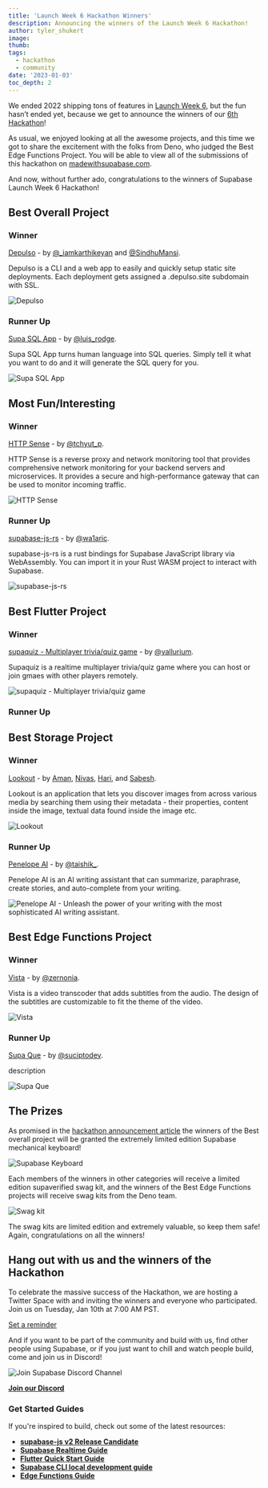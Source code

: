 ```yaml
---
title: 'Launch Week 6 Hackathon Winners'
description: Announcing the winners of the Launch Week 6 Hackathon!
author: tyler_shukert
image: 
thumb: 
tags:
  - hackathon
  - community
date: '2023-01-03'
toc_depth: 2
---
```


We ended 2022 shipping tons of features in [Launch Week 6](https://supabase.com/launch-week), but the fun hasn’t ended yet, because we get to announce the winners of our [6th Hackathon](https://supabase.com/blog/launch-week-6-hackathon)!

As usual, we enjoyed looking at all the awesome projects, and this time we got to share the excitement with the folks from Deno, who judged the Best Edge Functions Project. You will be able to view all of the submissions of this hackathon on [madewithsupabase.com](https://www.madewithsupabase.com/).

And now, without further ado, congratulations to the winners of Supabase Launch Week 6 Hackathon!

## Best Overall Project

### Winner

[Depulso](https://github.com/KarthikeyanRanasthala/depulso/) - by [@\_iamkarthikeyan](https://twitter.com/_iamkarthikeyan) and [@SindhuMansi](https://twitter.com/SindhuMansi).

Depulso is a CLI and a web app to easily and quickly setup static site deployments. Each deployment gets assigned a .depulso.site subdomain with SSL.

![Depulso](/images/blog/lw6-hackathon-winners/depulso.png)

### Runner Up

[Supa SQL App](https://github.com/rodgetech/supa-sql-app) - by [@luis_rodge](https://twitter.com/luis_rodge).

Supa SQL App turns human language into SQL queries. Simply tell it what you want to do and it will generate the SQL query for you.

![Supa SQL App](/images/blog/lw6-hackathon-winners/supa-sql-app.png)

## Most Fun/Interesting

### Winner

[HTTP Sense](https://github.com/http-sense/http-sense) - by [@tchyut_p](https://twitter.com/tchyut_p).

HTTP Sense is a reverse proxy and network monitoring tool that provides comprehensive network monitoring for your backend servers and microservices. It provides a secure and high-performance gateway that can be used to monitor incoming traffic.

![HTTP Sense](/images/blog/lw6-hackathon-winners/http-sense.png)

### Runner Up

[supabase-js-rs](https://github.com/wa1aric/supabase-js-rs) - by [@wa1aric](https://twitter.com/wa1aric).

supabase-js-rs is a rust bindings for Supabase JavaScript library via WebAssembly. You can import it in your Rust WASM project to interact with Supabase.

![supabase-js-rs](/images/blog/lw6-hackathon-winners/supabase-js-rs.png)

## Best Flutter Project

### Winner

[supaquiz - Multiplayer trivia/quiz game](https://github.com/yallurium/supaquiz) - by [@yallurium](https://twitter.com/yallurium).

Supaquiz is a realtime multiplayer trivia/quiz game where you can host or join gmaes with other players remotely.

![supaquiz - Multiplayer trivia/quiz game](/images/blog/lw6-hackathon-winners/supaquiz.png)

### Runner Up

## Best Storage Project

### Winner

[Lookout](https://github.com/luxecraft/lookout) - by [Aman](https://twitter.com/Amanrk28), [Nivas](https://twitter.com/nithsua), [Hari](https://twitter.com/_harisaran_), and [Sabesh](https://twitter.com/sabeshbharathi).

Lookout is an application that lets you discover images from across various media by searching them using their metadata - their properties, content inside the image, textual data found inside the image etc.

![Lookout](/images/blog/lw6-hackathon-winners/lookout.png)

### Runner Up

[Penelope AI](https://github.com/taishikato/Penelope-AI) - by [@taishik\_](https://twitter.com/taishik_).

Penelope AI is an AI writing assistant that can summarize, paraphrase, create stories, and auto-complete from your writing.

![Penelope AI - Unleash the power of your writing with the most sophisticated AI writing assistant.](/images/blog/lw6-hackathon-winners/penelope-ai.png)

## Best Edge Functions Project

### Winner

[Vista](https://github.com/zernonia/vista) - by [@zernonia](https://twitter.com/zernonia).

Vista is a video transcoder that adds subtitles from the audio. The design of the subtitles are customizable to fit the theme of the video.

![Vista](/images/blog/lw6-hackathon-winners/vista.png)

### Runner Up

[Supa Que](https://github.com/suciptoid/supaque) - by [@suciptodev](https://twitter.com/suciptodev).

description

![Supa Que](/images/blog/lw6-hackathon-winners/supaque.png)
## The Prizes

As promised in the [hackathon announcement article](https://supabase.com/blog/launch-week-6-hackathon) the winners of the Best overall project will be granted the extremely limited edition Supabase mechanical keyboard!

![Supabase Keyboard](/images/blog/lw6-hackathon/keyboard.png)

Each members of the winners in other categories will receive a limited edition supaverified swag kit, and the winners of the Best Edge Functions projects will receive swag kits from the Deno team.

![Swag kit](/images/blog/lw6-hackathon/swagkit.png)

The swag kits are limited edition and extremely valuable, so keep them safe! Again, congratulations on all the winners!

## Hang out with us and the winners of the Hackathon

To celebrate the massive success of the Hackathon, we are hosting a Twitter Space with and inviting the winners and everyone who participated. Join us on Tuesday, Jan 10th at 7:00 AM PST.

[Set a reminder](https://twitter.com/i/spaces/1LyxBoXywLjKN)

And if you want to be part of the community and build with us, find other people using Supabase, or if you just want to chill and watch people build, come and join us in Discord!

![Join Supabase Discord Channel](/images/blog/hackathon/community.png)

**[Join our Discord](https://discord.supabase.com/)**

### Get Started Guides

If you're inspired to build, check out some of the latest resources:

- [**supabase-js v2 Release Candidate**](https://supabase.com/blog/supabase-js-v2)
- [**Supabase Realtime Guide**](https://supabase.com/docs/guides/realtime)
- [**Flutter Quick Start Guide**](https://supabase.com/docs/guides/with-flutter)
- [**Supabase CLI local development guide**](https://supabase.com/docs/guides/local-development)
- [**Edge Functions Guide**](https://supabase.com/docs/guides/functions)
